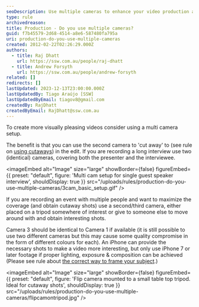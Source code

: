 ```yaml
---
seoDescription: Use multiple cameras to enhance your video production and create visually appealing videos with cutaways, interviews, and event coverage.
type: rule
archivedreason:
title: Production - Do you use multiple cameras?
guid: f7b45579-2d68-4514-a8e6-587480fa795a
uri: production-do-you-use-multiple-cameras
created: 2012-02-22T02:26:29.000Z
authors:
  - title: Raj Dhatt
    url: https://ssw.com.au/people/raj-dhatt
  - title: Andrew Forsyth
    url: https://ssw.com.au/people/andrew-forsyth
related: []
redirects: []
lastUpdated: 2023-12-13T23:00:00.000Z
lastUpdatedBy: Tiago Araújo [SSW]
lastUpdatedByEmail: tiagov8@gmail.com
createdBy: RajDhatt
createdByEmail: RajDhatt@ssw.com.au
---
```


To create more visually pleasing videos consider using a multi camera setup.

The benefit is that you can use the second camera to 'cut away' to (see rule on [using cutaways](/use-cutaways)) in the edit.
If you are recording a long interview use two (identical) cameras, covering both the presenter and the interviewee.


<imageEmbed
  alt="Image"
  size="large"
  showBorder={false}
  figureEmbed={{
    preset: "default",
    figure: 'Multi cam setup for single guest speaker interview',
    shouldDisplay: true
  }}
  src="/uploads/rules/production-do-you-use-multiple-cameras/3cam_basic_setup.gif"
/>

If you are recording an event with multiple people and want to maximize the coverage (and obtain cutaway shots) use a second/third camera, either placed on a tripod somewhere of interest or give to someone else to move around with and obtain interesting shots.

Camera 3 should be identical to Camera 1 if available (it is still possible to use two different cameras but this may cause some quality compromise in the form of different colours for each). An iPhone can provide the necessary shots to make a video more interesting, but only use iPhone 7 or later footage if proper lighting, exposure & composition can be achieved (Please see rule about [the correct way to frame your subject](/production-do-you-know-the-correct-way-to-frame-your-subject).)


<imageEmbed
  alt="Image"
  size="large"
  showBorder={false}
  figureEmbed={{
    preset: "default",
    figure: 'Flip camera mounted to a small table top tripod. Ideal for cutaway shots',
    shouldDisplay: true
  }}
  src="/uploads/rules/production-do-you-use-multiple-cameras/flipcamontripod.jpg"
/>
